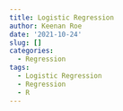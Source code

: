 ```yaml
---
title: Logistic Regression
author: Keenan Roe
date: '2021-10-24'
slug: []
categories:
  - Regression
tags:
  - Logistic Regression
  - Regression
  - R
---
```

